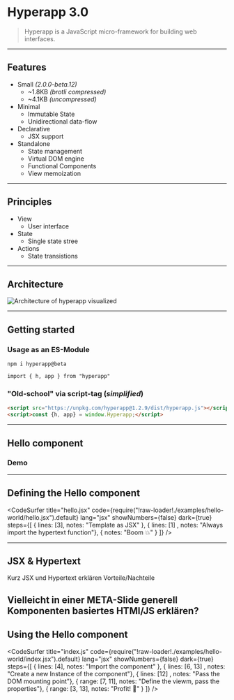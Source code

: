

# Hyperapp  3.0

<blockquote cite="https://github.com/jorgebucaran/hyperapp">Hyperapp is a JavaScript micro-framework for building web interfaces.</blockquote>

---

## Features
- Small _(2.0.0-beta.12)_
    - ~1.8KB _(brotli compressed)_
    - ~4.1KB _(uncompressed)_
- Minimal
    - Immutable State
    - Unidirectional data-flow
- Declarative
    - JSX support
- Standalone
    - State management
    - Virtual DOM engine
    - Functional Components
    - View memoization

---

## Principles

- View
    - User interface
- State
    - Single state stree
- Actions
    - State transistions

---

## Architecture

<img src="./images/architecture.svg" alt="Architecture of hyperapp visualized" />

---

## Getting started

### Usage as an ES-Module

```
npm i hyperapp@beta
```

```
import { h, app } from "hyperapp"
```

### "Old-school" via script-tag (_simplified_)

```html
<script src="https://unpkg.com/hyperapp@1.2.9/dist/hyperapp.js"></script>
<script>const {h, app} = window.Hyperapp;</script>
``` 

---

## Hello component

### Demo

---

## Defining the Hello component

<CodeSurfer
  title="hello.jsx"
  code={require("!raw-loader!./examples/hello-world/hello.jsx").default}
  lang="jsx"
  showNumbers={false}
  dark={true}
  steps={[
    { lines: [3], notes: "Template as JSX" },
    { lines: [1] , notes: "Always import the hypertext function"},
    { notes: "Boom 💥" }
  ]}
/>

--- 

## JSX & Hypertext

Kurz JSX und Hypertext erklären
Vorteile/Nachteile

Vielleicht in einer META-Slide generell Komponenten basiertes HTMl/JS erklären?
---

## Using the Hello component

<CodeSurfer
  title="index.js"
  code={require("!raw-loader!./examples/hello-world/index.jsx").default}
  lang="jsx"
  showNumbers={false}
  dark={true}
  steps={[
    { lines: [4], notes: "Import the component" },
    { lines: [6, 13] , notes: "Create a new Instance of the component"},
    { lines: [12] , notes: "Pass the DOM mounting point"},
    { range: [7, 11], notes: "Define the viewm, pass the properties"},
    { range: [3, 13], notes: "Profit! 🍾" }
  ]}
/>


